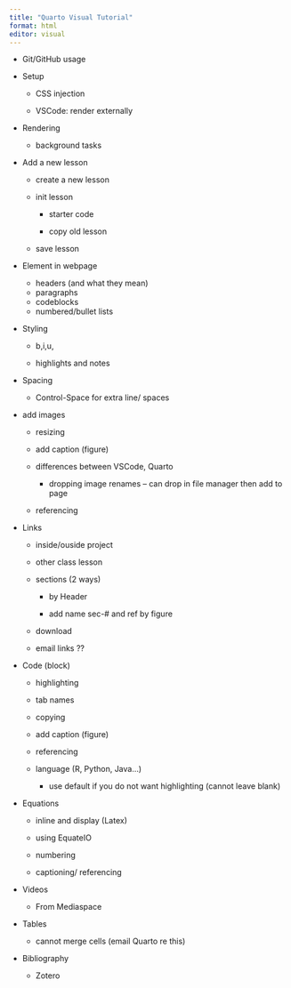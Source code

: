 ---
title: "Quarto Visual Tutorial"
format: html
editor: visual
---

-   Git/GitHub usage

-   Setup

    -   CSS injection

    -   VSCode: render externally

-   Rendering

    -   background tasks

-   Add a new lesson

    -   create a new lesson

    -   init lesson

        -   starter code

        -   copy old lesson

    -   save lesson

-   Element in webpage

    -   headers (and what they mean)
    -   paragraphs
    -   codeblocks
    -   numbered/bullet lists

-   Styling

    -   b,i,u,

    -   highlights and notes

-   Spacing

    -   Control-Space for extra line/ spaces

-   add images

    -   resizing

    -   add caption (figure)

    -   differences between VSCode, Quarto

        -   dropping image renames – can drop in file manager then add to page

    -   referencing

-   Links

    -   inside/ouside project

    -   other class lesson

    -   sections (2 ways)

        -   by Header

        -   add name sec-# and ref by figure

    -   download

    -   email links ??

-   Code (block)

    -   highlighting

    -   tab names

    -   copying

    -   add caption (figure)

    -   referencing

    -   language (R, Python, Java...)

        -   use default if you do not want highlighting (cannot leave blank)

-   Equations

    -   inline and display (Latex)

    -   using EquateIO

    -   numbering

    -   captioning/ referencing

-   Videos

    -   From Mediaspace

-   Tables

    -   cannot merge cells (email Quarto re this)

-   Bibliography

    -   Zotero
